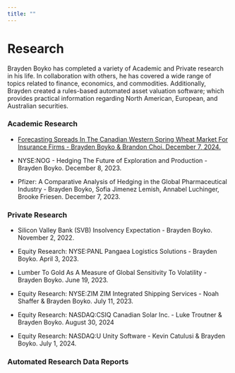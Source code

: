 ```yaml
---
title: ""
---
```


# Research 

Brayden Boyko has completed a variety of Academic and Private research in his life. In collaboration with others, he has covered a wide range of topics related to finance, economics, and commodities. Additionally, Brayden created a rules-based automated asset valuation software; which provides practical information regarding North American, European, and Australian securities.

### Academic Research

-   [Forecasting Spreads In The Canadian Western Spring Wheat Market For Insurance Firms - Brayden Boyko & Brandon Choi. December 7, 2024.](https://boykowealth.com/wp-content/uploads/2024/12/forecasting_cwrs13_5.html)

-   NYSE:NOG - Hedging The Future of Exploration and Production - Brayden Boyko. December 8, 2023.

-   Pfizer: A Comparative Analysis of Hedging in the Global Pharmaceutical Industry - Brayden Boyko, Sofia Jimenez Lemish, Annabel Luchinger, Brooke Friesen. December 7, 2023.

### Private Research

-   Silicon Valley Bank (SVB) Insolvency Expectation - Brayden Boyko. November 2, 2022.

-   Equity Research: NYSE:PANL Pangaea Logistics Solutions - Brayden Boyko. April 3, 2023.

```{=html}
<!-- -->
```
-   Lumber To Gold As A Measure of Global Sensitivity To Volatility - Brayden Boyko. June 19, 2023.

-   Equity Research: NYSE:ZIM ZIM Integrated Shipping Services - Noah Shaffer & Brayden Boyko. July 11, 2023.

-   Equity Research: NASDAQ:CSIQ Canadian Solar Inc. - Luke Troutner & Brayden Boyko. August 30, 2024

-   Equity Research: NASDAQ:U Unity Software - Kevin Catulusi & Brayden Boyko. July 1, 2024.

### Automated Research Data Reports
